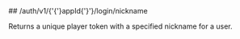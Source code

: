 
<MethodPill method="post" />
## /auth/v1/{'{'}appId{'}'}/login/nickname

Returns a unique player token with a specified nickname for a user.
